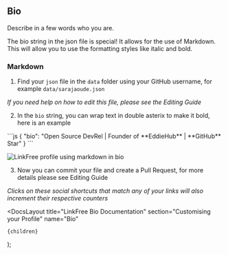 
## Bio

Describe in a few words who you are.

The bio string in the json file is special! It allows for the use of Markdown. This will allow you to use the formatting styles like italic and bold.

### Markdown

1. Find your `json` file in the `data` folder using your GitHub username, for example `data/sarajaoude.json`

_If you need help on how to edit this file, please see the <Link href="/docs/how-to-guides/editing">Editing Guide</Link>_

2. In the `bio` string, you can wrap text in double asterix to make it bold, here is an example

<ClipboardCopy>
```js
{
  "bio": "Open Source DevRel | Founder of **EddieHub** | **GitHub** Star"
}
```
</ClipboardCopy>

![LinkFree profile using markdown in bio](https://user-images.githubusercontent.com/624760/208985171-9f337433-92c6-43b7-86a4-05d6af691690.png)

3. Now you can commit your file and create a Pull Request, for more details please see <Link href="/docs/how-to-guides/editing">Editing Guide</Link>

_Clicks on these social shortcuts that match any of your links will also increment their respective counters_

  <DocsLayout
    title="LinkFree Bio Documentation"
    section="Customising your Profile"
    name="Bio"
  >
    {children}
  </DocsLayout>
);
